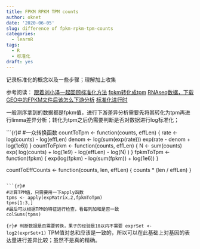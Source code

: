 ```yaml
---
title: FPKM RPKM TPM counts
author: oknet
date: '2020-06-05'
slug: difference of fpkm-rpkm-tpm-counts
categories:
  - learnR
tags:
  - R
  - 标准化
draft: yes
---
```

记录标准化的概念以及一些步骤；理解加上收集

参考阅读：
[跟着刘小泽一起回顾标准化方法](https://www.jieandze1314.com/post/cnposts/normalization-method/)
[fpkm转化成tpm](https://www.jianshu.com/p/9dfb65e405e8)
[RNAseq数据，下载GEO中的FPKM文件后该怎么下游分析](https://mp.weixin.qq.com/s/_DtkxSfLGQHcRju66J4yTQ)
[标准化进行时](https://mp.weixin.qq.com/s/3qnCaAiEPup9RrclxalSig)

一般测序拿到的数据都是fpkm值，进行下游差异分析需要先将其转化为tpm再进行limma差异分析；转化为tpm之后仍需要判断是否对数据进行log标准化；

```{r}#
#一众转换函数
countToTpm <- function(counts, effLen)
{
    rate <- log(counts) - log(effLen)
    denom <- log(sum(exp(rate)))
    exp(rate - denom + log(1e6))
}
countToFpkm <- function(counts, effLen)
{
    N <- sum(counts)
    exp( log(counts) + log(1e9) - log(effLen) - log(N) )
}
fpkmToTpm <- function(fpkm)
{
    exp(log(fpkm) - log(sum(fpkm)) + log(1e6))
}

countToEffCounts <- function(counts, len, effLen)
{
    counts * (len / effLen)
}
```

```{r}#
#计算TPM值，只需要用一下apply函数
tpms <- apply(expMatrix,2,fpkmToTpm)
tpms[1:3,]
#最后可以根据TPM的特征进行检查，看每列加和是否一致
colSums(tpms)
```

```{r}#
判断数据是否需要转换，果子的经验是10以内不需要
exprSet <- log2(exprSet+1)
```
TPM值对总和应该是一致的，所以可以在此基础上对基因的表达量进行差异比较；虽然不是真的精确。
